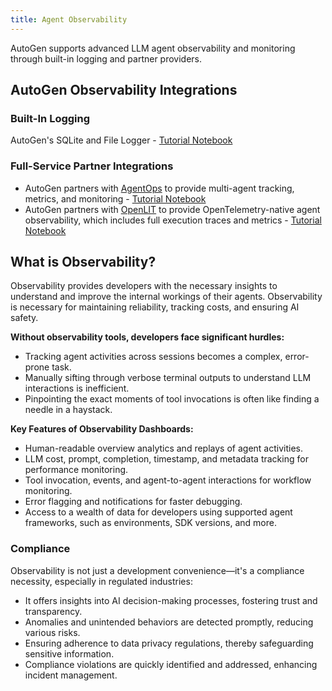 ```yaml
---
title: Agent Observability
---
```


AutoGen supports advanced LLM agent observability and monitoring through built-in logging and partner providers.

## AutoGen Observability Integrations

### Built-In Logging

AutoGen's SQLite and File Logger - [Tutorial Notebook](/notebook/agentchat_logging)

### Full-Service Partner Integrations

- AutoGen partners with [AgentOps](https://agentops.ai) to provide multi-agent tracking, metrics, and monitoring - [Tutorial Notebook](/notebook/agentchat_agentops)
- AutoGen partners with [OpenLIT](https://github.com/openlit/openlit) to provide OpenTelemetry-native agent observability, which includes full execution traces and metrics - [Tutorial Notebook](https://github.com/ag2ai/ag2/blob/main/notebook/agentchat_openlit.ipynb)

## What is Observability?

Observability provides developers with the necessary insights to understand and improve the internal workings of their agents. Observability is necessary for maintaining reliability, tracking costs, and ensuring AI safety.

**Without observability tools, developers face significant hurdles:**

- Tracking agent activities across sessions becomes a complex, error-prone task.
- Manually sifting through verbose terminal outputs to understand LLM interactions is inefficient.
- Pinpointing the exact moments of tool invocations is often like finding a needle in a haystack.

**Key Features of Observability Dashboards:**

- Human-readable overview analytics and replays of agent activities.
- LLM cost, prompt, completion, timestamp, and metadata tracking for performance monitoring.
- Tool invocation, events, and agent-to-agent interactions for workflow monitoring.
- Error flagging and notifications for faster debugging.
- Access to a wealth of data for developers using supported agent frameworks, such as environments, SDK versions, and more.

### Compliance

Observability is not just a development convenience—it's a compliance necessity, especially in regulated industries:

- It offers insights into AI decision-making processes, fostering trust and transparency.
- Anomalies and unintended behaviors are detected promptly, reducing various risks.
- Ensuring adherence to data privacy regulations, thereby safeguarding sensitive information.
- Compliance violations are quickly identified and addressed, enhancing incident management.
